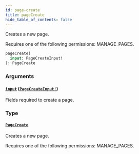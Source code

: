 ```yaml
---
id: page-create
title: pageCreate
hide_table_of_contents: false
---
```


Creates a new page.

Requires one of the following permissions: MANAGE_PAGES.

```graphql
pageCreate(
  input: PageCreateInput!
): PageCreate
```

### Arguments

#### [`input`](#) ([`PageCreateInput!`](../../../developer/api-reference/inputs/page-create-input))

Fields required to create a page.

### Type

#### [`PageCreate`](../../../developer/api-reference/objects/page-create)

Creates a new page.

Requires one of the following permissions: MANAGE_PAGES.

